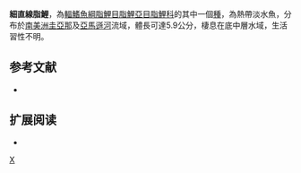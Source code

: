 {{Speciesbox 
| taxon = Moenkhausia gracilima
| status = NE
| status_system = IUCN3.1
| authority =  [[Eigenmann|Eigenmann]], 1908
| synonyms = *''Moenkhausia lepidurus gracilimus''<br /><small>Eigenmann, 1908</small>
}}
'''細直線脂鯉'''，為[[輻鰭魚綱|輻鰭魚綱]][[脂鯉目|脂鯉目]][[脂鯉亞目|脂鯉亞目]][[脂鯉科|脂鯉科]]的其中一個[[種|種]]，為熱帶淡水魚，分布於[[南美洲|南美洲]][[圭亞那|圭亞那]]及[[亞馬遜河|亞馬遜河]]流域，體長可達5.9公分，棲息在底中層水域，生活習性不明。

==参考文献==
{{refbegin}}
*{{FishBase_species|genus=Moenkhausia|species=gracilima|year=2013|month=12}}
{{refend}}

== 扩展阅读 ==
{{refbegin}}
*{{wikispecies-inline|Moenkhausia gracilima|細直線脂鯉}}
{{refend}}
{{Taxonbar|from=Q5781313}}

[[Category:直線脂鯉屬|X]]


{{魚類小作品}}